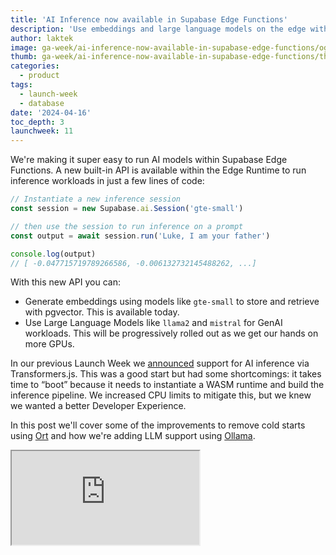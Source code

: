 ```yaml
---
title: 'AI Inference now available in Supabase Edge Functions'
description: 'Use embeddings and large language models on the edge with Supabase Edge Functions.'
author: laktek
image: ga-week/ai-inference-now-available-in-supabase-edge-functions/og.png
thumb: ga-week/ai-inference-now-available-in-supabase-edge-functions/thumb.png
categories:
  - product
tags:
  - launch-week
  - database
date: '2024-04-16'
toc_depth: 3
launchweek: 11
---
```


We're making it super easy to run AI models within Supabase Edge Functions. A new built-in API is available within the Edge Runtime to run inference workloads in just a few lines of code:

```jsx
// Instantiate a new inference session
const session = new Supabase.ai.Session('gte-small')

// then use the session to run inference on a prompt
const output = await session.run('Luke, I am your father')

console.log(output)
// [ -0.047715719789266586, -0.006132732145488262, ...]
```

With this new API you can:

- Generate embeddings using models like `gte-small` to store and retrieve with pgvector. This is available today.
- Use Large Language Models like `llama2` and `mistral` for GenAI workloads. This will be progressively rolled out as we get our hands on more GPUs.

In our previous Launch Week we [announced](/blog/hugging-face-supabase) support for AI inference via Transformers.js. This was a good start but had some shortcomings: it takes time to “boot” because it needs to instantiate a WASM runtime and build the inference pipeline. We increased CPU limits to mitigate this, but we knew we wanted a better Developer Experience.

In this post we'll cover some of the improvements to remove cold starts using [Ort](https://github.com/pykeio/ort) and how we're adding LLM support using [Ollama](https://ollama.com/).

<div className="video-container">
  <iframe
    className="w-full"
    src="https://www.youtube-nocookie.com/embed/w4Rr_1whU"
    title="Decoupled storage and compute in Postgres"
    allow="accelerometer; autoplay; clipboard-write; encrypted-media; fullscreen; gyroscope; picture-in-picture; web-share"
    allowfullscreen
  />
</div>

## Generating Text Embeddings in Edge Functions

Embeddings capture the "relatedness" of text, images, video, or other types of information. Embeddings are stored in the database as an array of floating point numbers, known as vectors. Since we [released](/openai-embeddings-postgres-vector) pgvector on the platform, Postgres has become a popular vector database.

Today's release solves a few technical challenges for developers who want to generate embeddings from the content in their database, giving them the ability to offload this compute-intensive task to background workers.

### Integrated pgvector experience

You can now utilize [database webhooks](/docs/guides/database/webhooks) to automatically generate embeddings whenever a new row is inserted into a database table.

![Untitled](https://prod-files-secure.s3.us-west-2.amazonaws.com/165a3c21-8e38-4d4b-831a-f9bb88a3262b/8b9f49e5-e12a-4c31-a008-9a3c512ee78c/Untitled.png)

Because embedding creation is a compute-intensive task, it makes sense to offload the work from your database. Edge Functions are the perfect “background worker”. We've created a simple example to show how you can generate embeddings in Edge Functions: [link to docs]().

### Technical architecture

![Screenshot 2024-04-16 at 7.01.44 PM.png](https://prod-files-secure.s3.us-west-2.amazonaws.com/165a3c21-8e38-4d4b-831a-f9bb88a3262b/fe1f2676-b065-4db3-a436-c4d52809d17d/Screenshot_2024-04-16_at_7.01.44_PM.png)

Embedding generation uses the [ONNX runtime](https://onnxruntime.ai/) under the hood. This is a cross-platform inferencing library that supports multiple execution providers from CPU to specialized GPUs.

Libraries like `transformers.js` also use ONNX runtime which, in the context of Edge Functions, runs as a WASM module, which can be slow during the instantiation process.

To solve this, we built a native extension in Edge Runtime that enables using ONNX runtime via the Rust interface. This was made possible thanks to an excellent Rust wrapper called [Ort](https://github.com/pykeio/ort):

![Screenshot 2024-04-16 at 6.57.03 PM.png](https://prod-files-secure.s3.us-west-2.amazonaws.com/165a3c21-8e38-4d4b-831a-f9bb88a3262b/9015b93b-cb03-44e8-874c-7cb2356a47c0/Screenshot_2024-04-16_at_6.57.03_PM.png)

Embedding generation is fairly lightweight compared to LLM workloads, so it can run on a CPU without hardware acceleration.

### Availability: open source embeddings

Embeddings models are available on Edge Functions today. We currently support [`gte-small`](https://huggingface.co/Supabase/gte-small) and we'll add more embeddings models based on user feedback.

Embedding generation via `Supabase.ai` API is available today for all Edge Functions users in both local, hosted, and self-hosted platforms.

### Lower costs

Generating embeddings in an Edge Function doesn't cost anything extra: we still charge on CPU usage. A typical embedding generation request should run in less than a 1s, even from a cold start. Typically it won't use more than 100-200ms of CPU time.

Proprietary LLMs like OpenAI and Claude provide [APIs](https://platform.openai.com/docs/guides/embeddings) to generate text embeddings, charging per token. For example, OpenAI's `text-embedding-3-small` cost $0.02/1M tokens at the time of writing this post.

Open source text embedding models provide similar performance to OpenAI's paid models. For example, the `gte-small` model, which operates on 384 dimensions, has an average of 61.36 compared to OpenAI's `text-embedding-3-small`, which is at 62.26 on the [MTEB leaderboard](https://huggingface.co/spaces/mteb/leaderboard), and they perform search faster with [fewer dimensions](https://supabase.com/blog/fewer-dimensions-are-better-pgvector).

With Supabase Edge Functions, you can generate text embeddings 10x cheaper than OpenAI embeddings APIs.

(Math)

## Large Language Models in Supabase Edge Functions

Embedding generation only a part of the solution. Typically you need an LLM (like OpenAI's GPT-3.5) to generate human-like interactions. We're working with Ollama to make this possible with Supabase: local development, self-hosted, and on the platform.

### Open source inference models

We are excited to announce experimental support for Llama & Mistral with `Supabase.ai` API.

<video width="99%" autoPlay loop muted playsInline controls={true}>
  <source
    src="https://xguihxuzqibwxjnimxev.supabase.co/storage/v1/object/public/videos/docs/guides/edge-functions-inference.mp4"
    type="video/mp4"
  />
</video>

The API is simple to use, with support for streaming responses:

```jsx
const session = new Supabase.ai.Session('mistral')

Deno.serve(async (req: Request) => {
  // Get the prompt from the query string
  const params = new URL(req.url).searchParams
  const prompt = params.get('prompt') ?? ''

  // Get the output as a stream
  const output = await session.run(prompt, { stream: true })

  // Create a stream
  const stream = new ReadableStream({
    async start(controller) {
      const encoder = new TextEncoder()
      for await (const chunk of output) {
        controller.enqueue(encoder.encode(chunk.response ?? ''))
      }
    },
  })

  // Return the stream to the user
  return new Response(stream, {
    headers: new Headers({
      'Content-Type': 'text/event-stream',
      Connection: 'keep-alive',
    }),
  })
})
```

### Technical architecture

LLM models are challenging to run directly via ONNX runtime on CPU. For these, we are using a GPU-accelerated [Ollama](https://ollama.com/) server under the hood:

![rough rough](https://prod-files-secure.s3.us-west-2.amazonaws.com/165a3c21-8e38-4d4b-831a-f9bb88a3262b/a9ee7f17-3a99-49e1-9331-b101442ceeac/Screenshot_2024-04-16_at_7.04.30_PM.png)

We think this is a great match: the Ollama team have worked hard to ensure that the local development experience is great, and we love development environments that can be run without internet access (for those who enjoy programming on planes).

As a Supabase developer, you don't have to worry about deploying models and managing GPU instances - simply use a serverless API to get your job done.

### Availability: open source embeddings

Access to open-source LLMs is currently invite-only while we manage demand for the GPU instances. Please [get in touch](https://forms.supabase.com/supabase.ai-llm-early-access) if you need early access.

## Extending model support

We plan to extend support for more models. [Let us know](https://forms.supabase.com/supabase.ai-llm-early-access) which models you want next. We're looking to support fine-tuned models too!

## Getting started

Check out the Supabase docs today to get started with the AI models:

- Edge Functions: [supabase.com/docs/guides/functions](https://supabase.com/docs/guides/functions)
- Vectors: [https://supabase.com/docs/guides/ai](supabase.com/docs/guides/ai)
- Semantic search demo: [GitHub](https://github.com/supabase/supabase/tree/master/examples/ai/edge-functions).
- [Store and query embeddings](/docs/guides/ai/vector-columns#querying-a-vector--embedding) in Postgres and use them for Retrieval Augmented Generation (RAG) and Semantic Search.
